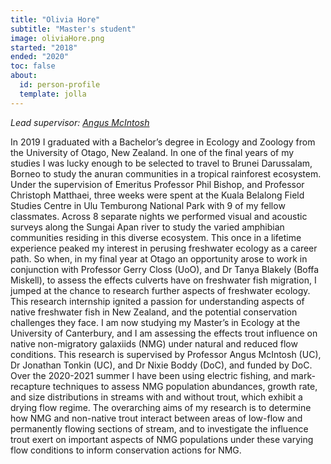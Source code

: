 ```yaml
---
title: "Olivia Hore"
subtitle: "Master's student"
image: oliviaHore.png
started: "2018"
ended: "2020"
toc: false
about:
  id: person-profile
  template: jolla
---
```


*Lead supervisor: [Angus McIntosh](https://www.canterbury.ac.nz/science/contact-us/people/angus-mcintosh.html)*

In 2019 I graduated with a Bachelor's degree in Ecology and Zoology from the University of Otago, New Zealand. In one of the final years of my studies I was lucky enough to be selected to travel to Brunei Darussalam, Borneo to study the anuran communities in a tropical rainforest ecosystem. Under the supervision of Emeritus Professor Phil Bishop, and Professor Christoph Matthaei, three weeks were spent at the Kuala Belalong Field Studies Centre in Ulu Temburong National Park with 9 of my fellow classmates. Across 8 separate nights we performed visual and acoustic surveys along the Sungai Apan river to study the varied amphibian communities residing in this diverse ecosystem. This once in a lifetime experience peaked my interest in perusing freshwater ecology as a career path. So when, in my final year at Otago an opportunity arose to work in conjunction with Professor Gerry Closs (UoO), and Dr Tanya Blakely (Boffa Miskell), to assess the effects culverts have on freshwater fish migration, I jumped at the chance to research further aspects of freshwater ecology. This research internship ignited a passion for understanding aspects of native freshwater fish in New Zealand, and the potential conservation challenges they face. I am now studying my Master's in Ecology at the University of Canterbury, and I am assessing the effects trout influence on native non-migratory galaxiids (NMG) under natural and reduced flow conditions. This research is supervised by Professor Angus McIntosh (UC), Dr Jonathan Tonkin (UC), and Dr Nixie Boddy (DoC), and funded by DoC. Over the 2020-2021 summer I have been using electric fishing, and mark-recapture techniques to assess NMG population abundances, growth rate, and size distributions in streams with and without trout, which exhibit a drying flow regime. The overarching aims of my research is to determine how NMG and non-native trout interact between areas of low-flow and permanently flowing sections of stream, and to investigate the influence trout exert on important aspects of NMG populations under these varying flow conditions to inform conservation actions for NMG.
